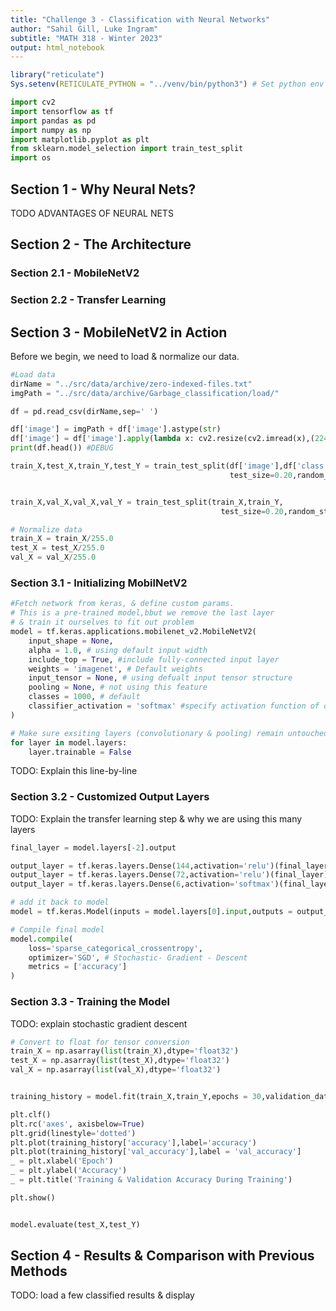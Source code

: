 ```yaml
---
title: "Challenge 3 - Classification with Neural Networks"
author: "Sahil Gill, Luke Ingram"
subtitle: "MATH 318 - Winter 2023"
output: html_notebook
---
```


```r
library("reticulate")
Sys.setenv(RETICULATE_PYTHON = "../venv/bin/python3") # Set python env
```

```python
import cv2 
import tensorflow as tf
import pandas as pd 
import numpy as np 
import matplotlib.pyplot as plt
from sklearn.model_selection import train_test_split
import os
```

## Section 1 - Why Neural Nets?

TODO ADVANTAGES OF NEURAL NETS

## Section 2 - The Architecture

### Section 2.1 - MobileNetV2

### Section 2.2 - Transfer Learning

## Section 3 - MobileNetV2 in Action

Before we begin, we need to load & normalize our data.

```python
#Load data 
dirName = "../src/data/archive/zero-indexed-files.txt"
imgPath = "../src/data/archive/Garbage_classification/load/"

df = pd.read_csv(dirName,sep=' ')

df['image'] = imgPath + df['image'].astype(str)
df['image'] = df['image'].apply(lambda x: cv2.resize(cv2.imread(x),(224,224)))
print(df.head()) #DEBUG

train_X,test_X,train_Y,test_Y = train_test_split(df['image'],df['class'],
                                                 test_size=0.20,random_state=42,stratify=df['class'])


train_X,val_X,val_X,val_Y = train_test_split(train_X,train_Y,
                                               test_size=0.20,random_state=42,stratify=train_Y)

# Normalize data 
train_X = train_X/255.0 
test_X = test_X/255.0
val_X = val_X/255.0
```

### Section 3.1 - Initializing MobilNetV2

```python
#Fetch network from keras, & define custom params. 
# This is a pre-trained model,bbut we remove the last layer 
# & train it ourselves to fit out problem
model = tf.keras.applications.mobilenet_v2.MobileNetV2(
    input_shape = None, 
    alpha = 1.0, # using default input width
    include_top = True, #include fully-connected input layer
    weights = 'imagenet', # Default weights
    input_tensor = None, # using defualt input tensor structure
    pooling = None, # not using this feature
    classes = 1000, # default
    classifier_activation = 'softmax' #specify activation function of output layer
)   

# Make sure exsiting layers (convolutionary & pooling) remain untouched
for layer in model.layers: 
    layer.trainable = False 
```

TODO: Explain this line-by-line

### Section 3.2 - Customized Output Layers

TODO: Explain the transfer learning step & why we are using this many layers

```python
final_layer = model.layers[-2].output

output_layer = tf.keras.layers.Dense(144,activation='relu')(final_layer)
output_layer = tf.keras.layers.Dense(72,activation='relu')(final_layer)
output_layer = tf.keras.layers.Dense(6,activation='softmax')(final_layer)

# add it back to model
model = tf.keras.Model(inputs = model.layers[0].input,outputs = output_layer)

# Compile final model
model.compile(
    loss='sparse_categorical_crossentropy',
    optimizer='SGD', # Stochastic- Gradient - Descent
    metrics = ['accuracy']
)

```

### Section 3.3 - Training the Model

TODO: explain stochastic gradient descent

```python
# Convert to float for tensor conversion 
train_X = np.asarray(list(train_X),dtype='float32')
test_X = np.asarray(list(test_X),dtype='float32')
val_X = np.asarray(list(val_X),dtype='float32')


training_history = model.fit(train_X,train_Y,epochs = 30,validation_data=(val_X,val_Y))

plt.clf()
plt.rc('axes', axisbelow=True)
plt.grid(linestyle='dotted')
plt.plot(training_history['accuracy'],label='accuracy')
plt.plot(training_history['val_accuracy'],label = 'val_accuracy'] 
_ = plt.xlabel('Epoch')
_ = plt.ylabel('Accuracy')
_ = plt.title('Training & Validation Accuracy During Training')

plt.show()


model.evaluate(test_X,test_Y) 

```

## Section 4 - Results & Comparison with Previous Methods

TODO: load a few classified results & display
